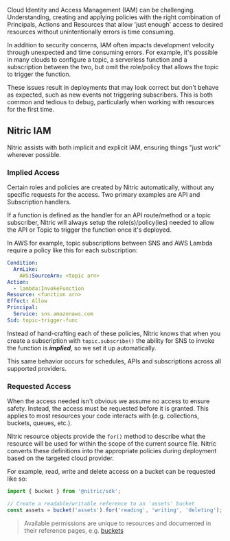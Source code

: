 Cloud Identity and Access Management (IAM) can be challenging. Understanding, creating and applying policies with the right combination of Principals, Actions and Resources that allow 'just enough' access to desired resources without unintentionally errors is time consuming.

In addition to security concerns, IAM often impacts development velocity through unexpected and time consuming errors. For example, it's possible in many clouds to configure a topic, a serverless function and a subscription between the two, but omit the role/policy that allows the topic to trigger the function.

These issues result in deployments that may look correct but don't behave as expected, such as new events not triggering subscribers. This is both common and tedious to debug, particularly when working with resources for the first time.

## Nitric IAM

Nitric assists with both implicit and explicit IAM, ensuring things "just work" wherever possible.

### Implied Access

Certain roles and policies are created by Nitric automatically, without any specific requests for the access. Two primary examples are API and Subscription handlers.

If a function is defined as the handler for an API route/method or a topic subscriber, Nitric will always setup the role(s)/policy(ies) needed to allow the API or Topic to trigger the function once it's deployed.

In AWS for example, topic subscriptions between SNS and AWS Lambda require a policy like this for each subscription:

```yaml
Condition:
  ArnLike:
    AWS:SourceArn: <topic arn>
Action:
  - lambda:InvokeFunction
Resource: <function arn>
Effect: Allow
Principal:
  Service: sns.amazonaws.com
Sid: topic-trigger-func
```

Instead of hand-crafting each of these policies, Nitric knows that when you create a subscription with `topic.subscribe()` the ability for SNS to invoke the function is _**implied**_, so we set it up automatically.

This same behavior occurs for schedules, APIs and subscriptions across all supported providers.

### Requested Access

When the access needed isn't obvious we assume no access to ensure safety. Instead, the access must be requested before it is granted. This applies to most resources your code interacts with (e.g. collections, buckets, queues, etc.).

Nitric resource objects provide the `for()` method to describe what the resource will be used for within the scope of the current source file. Nitric converts these definitions into the appropriate policies during deployment based on the targeted cloud provider.

For example, read, write and delete access on a bucket can be requested like so:

```javascript
import { bucket } from '@nitric/sdk';

// Create a readable/writable reference to an 'assets' bucket
const assets = bucket('assets').for('reading', 'writing', 'deleting');
```

> Available permissions are unique to resources and documented in their reference pages, e.g. [buckets](./storage/bucket#available-permissions)
